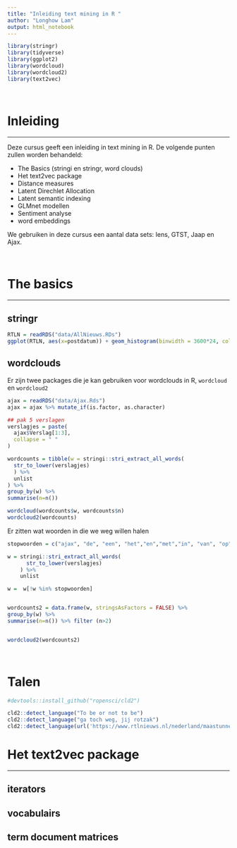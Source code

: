 ```yaml
---
title: "Inleiding text mining in R "
author: "Longhow Lam"
output: html_notebook
---
```


```r
library(stringr)
library(tidyverse)
library(ggplot2)
library(wordcloud)
library(wordcloud2)
library(text2vec)
```

<br>

# Inleiding

---

Deze cursus geeft een inleiding in text mining in R. De volgende punten zullen worden behandeld: 

* The Basics (stringi en stringr, word clouds)
* Het text2vec package
* Distance measures
* Latent Direchlet Allocation
* Latent semantic indexing
* GLMnet modellen
* Sentiment analyse
* word embeddings

We gebruiken in deze cursus een aantal data sets: Iens, GTST, Jaap en Ajax.

<br>

# The basics

---

## stringr
```r
RTLN = readRDS("data/AllNieuws.RDs")
ggplot(RTLN, aes(x=postdatum)) + geom_histogram(binwidth = 3600*24, col="black")
```


## wordclouds

Er zijn twee packages die je kan gebruiken voor wordclouds in R, `wordcloud` en `wordcloud2`

```r

ajax = readRDS("data/Ajax.Rds")
ajax = ajax %>% mutate_if(is.factor, as.character)

## pak 5 verslagen
verslagjes = paste(
  ajax$Verslag[1:3],
  collapse = " "
)

wordcounts = tibble(w = stringi::stri_extract_all_words(
  str_to_lower(verslagjes)
  ) %>%
  unlist
) %>%
group_by(w) %>%
summarise(n=n())

wordcloud(wordcounts$w, wordcounts$n)
wordcloud2(wordcounts)

```

Er zitten wat woorden in die we weg willen halen

```r

stopwoorden = c("ajax", "de", "een", "het","en","met","in", "van", "op", "er")

w = stringi::stri_extract_all_words(
      str_to_lower(verslagjes)
    ) %>%
    unlist

w =  w[!w %in% stopwoorden]


wordcounts2 = data.frame(w, stringsAsFactors = FALSE) %>%
group_by(w) %>%
summarise(n=n()) %>% filter (n>2)


wordcloud2(wordcounts2)

```

<br>


# Talen

```r

#devtools::install_github("ropensci/cld2")

cld2::detect_language("To be or not to be")
cld2::detect_language("ga toch weg, jij rotzak")
cld2::detect_language(url('https://www.rtlnieuws.nl/nederland/maastunnel-twee-jaar-dicht-van-noord-naar-zuid'), plain_text = FALSE)

```


# Het text2vec package

---


## iterators

## vocabulairs

## term document matrices


<br>

